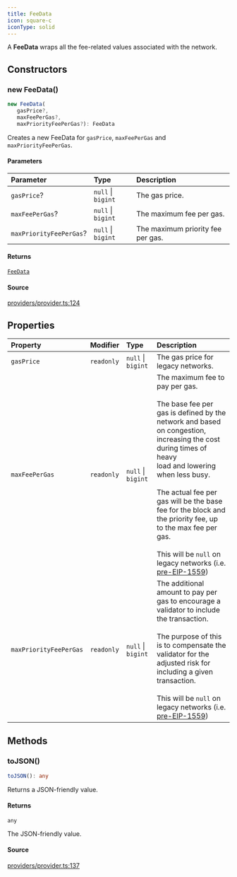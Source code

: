 ```yaml
---
title: FeeData
icon: square-c
iconType: solid
---
```


A **FeeData** wraps all the fee-related values associated with the network.

## Constructors

### new FeeData()

```ts
new FeeData(
   gasPrice?, 
   maxFeePerGas?, 
   maxPriorityFeePerGas?): FeeData
```

Creates a new FeeData for `gasPrice`, `maxFeePerGas` and `maxPriorityFeePerGas`.

#### Parameters

| Parameter | Type | Description |
| :------ | :------ | :------ |
| `gasPrice`? | `null` \| `bigint` | The gas price. |
| `maxFeePerGas`? | `null` \| `bigint` | The maximum fee per gas. |
| `maxPriorityFeePerGas`? | `null` \| `bigint` | The maximum priority fee per gas. |

#### Returns

[`FeeData`](/content/classes/FeeData)

#### Source

[providers/provider.ts:124](https://github.com/dominant-strategies/quais.js/blob/0b080dd187bafddecb11cf27fbfdd65add0ec116/src/providers/provider.ts#L124)

## Properties

| Property | Modifier | Type | Description |
| :------ | :------ | :------ | :------ |
| `gasPrice` | `readonly` | `null` \| `bigint` | The gas price for legacy networks. |
| `maxFeePerGas` | `readonly` | `null` \| `bigint` | The maximum fee to pay per gas.<br /><br />The base fee per gas is defined by the network and based on congestion, increasing the cost during times of heavy<br />load and lowering when less busy.<br /><br />The actual fee per gas will be the base fee for the block and the priority fee, up to the max fee per gas.<br /><br />This will be `null` on legacy networks (i.e. [pre-EIP-1559](https://eips.ethereum.org/EIPS/eip-1559)) |
| `maxPriorityFeePerGas` | `readonly` | `null` \| `bigint` | The additional amount to pay per gas to encourage a validator to include the transaction.<br /><br />The purpose of this is to compensate the validator for the adjusted risk for including a given transaction.<br /><br />This will be `null` on legacy networks (i.e. [pre-EIP-1559](https://eips.ethereum.org/EIPS/eip-1559)) |

## Methods

### toJSON()

```ts
toJSON(): any
```

Returns a JSON-friendly value.

#### Returns

`any`

The JSON-friendly value.

#### Source

[providers/provider.ts:137](https://github.com/dominant-strategies/quais.js/blob/0b080dd187bafddecb11cf27fbfdd65add0ec116/src/providers/provider.ts#L137)
